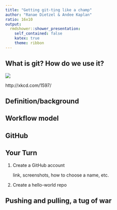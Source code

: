 ```yaml
---
title: "Getting git-ting like a champ"
author: "Ranae Dietzel & Andee Kaplan"
ratio: 16x10
output:
  rmdshower::shower_presentation:
    self_contained: false
    katex: true
    theme: ribbon
---
```


## What is git? How do we use it?

![](images/git.png)

http://xkcd.com/1597/

## Definition/background

## Workflow model

## GitHub

## Your Turn

1. Create a GitHub account

    link, screenshots, how to choose a name, etc.

2. Create a hello-world repo

## Pushing and pulling, a tug of war


